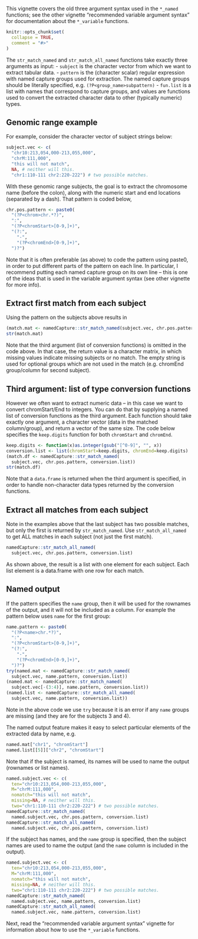 <!--
%\VignetteEngine{knitr::knitr}
%\VignetteIndexEntry{vignette 1: old three argument syntax}
-->

This vignette covers the old three argument syntax used in the
`*_named` functions; see the other vignette "recommended variable
argument syntax" for documentation about the `*_variable` functions.

```{r setup, include = FALSE}
knitr::opts_chunk$set(
  collapse = TRUE,
  comment = "#>"
)
```

The `str_match_named` and `str_match_all_named` functions take exactly three arguments as input: 
- `subject` is the character vector from which we want to extract
  tabular data.
- `pattern` is the (character scalar) regular expression with named
  capture groups used for extraction. The named capture groups should be literally specified, e.g. `(?P<group_name>subpattern)`
- `fun.list` is a list with names that correspond to capture groups,
  and values are functions used to convert the extracted character
  data to other (typically numeric) types.

## Genomic range example

For example, consider the character vector of subject strings below:

```{r}
subject.vec <- c(
  "chr10:213,054,000-213,055,000",
  "chrM:111,000",
  "this will not match",
  NA, # neither will this.
  "chr1:110-111 chr2:220-222") # two possible matches.
```

With these genomic range subjects, the goal is to extract the chromosome name (before the colon), along with the numeric start and end locations (separated by a dash). That pattern is coded below,

```{r}
chr.pos.pattern <- paste0(
  "(?P<chrom>chr.*?)",
  ":",
  "(?P<chromStart>[0-9,]+)",
  "(?:",
    "-",
    "(?P<chromEnd>[0-9,]+)",
  ")?")
```

Note that it is often preferable (as above) to code the pattern using paste0, in order to put different parts of the pattern on each line. In particular, I recommend putting each named capture group on its own line -- this is one of the ideas that is used in the variable argument syntax (see other vignette for more info).

## Extract first match from each subject

Using the pattern on the subjects above results in

```{r}
(match.mat <- namedCapture::str_match_named(subject.vec, chr.pos.pattern))
str(match.mat)
```

Note that the third argument (list of conversion functions) is omitted in the code above. In that case, the return value is a character matrix, in which missing values indicate missing subjects or no match. The empty string is used for optional groups which are not used in the match (e.g. chromEnd group/column for second subject).

## Third argument: list of type conversion functions

However we often want to extract numeric data -- in this case we want to convert chromStart/End to integers. You can do that by supplying a named list of conversion functions as the third argument. Each function should take exactly one  argument, a character vector (data in the matched column/group), and return a vector of the same size. The code below specifies the `keep.digits` function for both `chromStart` and `chromEnd`.

```{r}
keep.digits <- function(x)as.integer(gsub("[^0-9]", "", x))
conversion.list <- list(chromStart=keep.digits, chromEnd=keep.digits)
(match.df <- namedCapture::str_match_named(
  subject.vec, chr.pos.pattern, conversion.list))
str(match.df)
```

Note that a `data.frame` is returned when the third argument is specified, in order to handle non-character data types returned by the conversion functions.

## Extract all matches from each subject

Note in the examples above that the last subject has two possible
matches, but only the first is returned by `str_match_named`. Use
`str_match_all_named` to get ALL matches in each subject (not just the
first match).

```{r}
namedCapture::str_match_all_named(
  subject.vec, chr.pos.pattern, conversion.list)
```

As shown above, the result is a list with one element for
each subject. Each list element is a data.frame with one row for each
match.

## Named output

If the pattern specifies the `name` group, then it will be used for
the rownames of the output, and it will not be included as a column. For example the pattern below uses `name` for the first group:

```{r}
name.pattern <- paste0(
  "(?P<name>chr.*?)",
  ":",
  "(?P<chromStart>[0-9,]+)",
  "(?:",
    "-",
    "(?P<chromEnd>[0-9,]+)",
  ")?")
try(named.mat <- namedCapture::str_match_named(
  subject.vec, name.pattern, conversion.list))
(named.mat <- namedCapture::str_match_named(
  subject.vec[-(3:4)], name.pattern, conversion.list))
(named.list <- namedCapture::str_match_all_named(
  subject.vec, name.pattern, conversion.list))
```

Note in the above code we use `try` because it is an error if any
`name` groups are missing (and they are for the subjects 3 and 4).

The named output feature makes it easy to select particular elements of the extracted data by name, e.g.

```{r}
named.mat["chr1", "chromStart"]
named.list[[5]]["chr2", "chromStart"]
```

Note that if the subject is named, its names will be used to name the output (rownames or list names).

```{r}
named.subject.vec <- c(
  ten="chr10:213,054,000-213,055,000",
  M="chrM:111,000",
  nomatch="this will not match",
  missing=NA, # neither will this.
  two="chr1:110-111 chr2:220-222") # two possible matches.
namedCapture::str_match_named(
  named.subject.vec, chr.pos.pattern, conversion.list)
namedCapture::str_match_all_named(
  named.subject.vec, chr.pos.pattern, conversion.list)
```

If the subject has names, and the `name` group is specified, then the subject names are used to name the output (and the `name` column is included in the output).

```{r}
named.subject.vec <- c(
  ten="chr10:213,054,000-213,055,000",
  M="chrM:111,000",
  nomatch="this will not match",
  missing=NA, # neither will this.
  two="chr1:110-111 chr2:220-222") # two possible matches.
namedCapture::str_match_named(
  named.subject.vec, name.pattern, conversion.list)
namedCapture::str_match_all_named(
  named.subject.vec, name.pattern, conversion.list)
```

Next, read the "recommended variable argument syntax" vignette for
information about how to use the `*_variable` functions.
